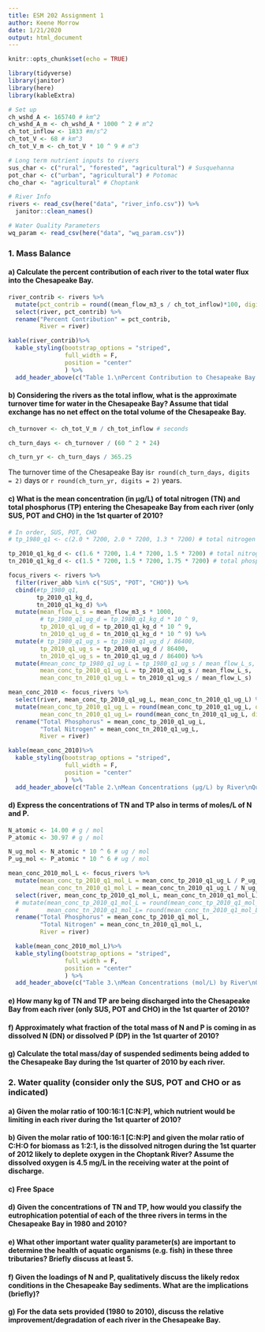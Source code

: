 ```yaml
---
title: ESM 202 Assignment 1
author: Keene Morrow
date: 1/21/2020
output: html_document
---
```


```r
knitr::opts_chunk$set(echo = TRUE)

library(tidyverse)
library(janitor)
library(here)
library(kableExtra)
```

```r
# Set up
ch_wshd_A <- 165740 # km^2
ch_wshd_A_m <- ch_wshd_A * 1000 ^ 2 # m^2
ch_tot_inflow <- 1833 #m/s^2
ch_tot_V <- 68 # km^3
ch_tot_V_m <- ch_tot_V * 10 ^ 9 # m^3

# Long term nutrient inputs to rivers
sus_char <- c("rural", "forested", "agricultural") # Susquehanna
pot_char <- c("urban", "agricultural") # Potomac
cho_char <- "agricultural" # Choptank

# River Info
rivers <- read_csv(here("data", "river_info.csv")) %>%
  janitor::clean_names()

# Water Quality Parameters
wq_param <- read_csv(here("data", "wq_param.csv"))
```

### 1. Mass Balance

#### a) Calculate the percent contribution of each river to the total water flux into the Chesapeake Bay. 
```r
river_contrib <- rivers %>%
  mutate(pct_contrib = round((mean_flow_m3_s / ch_tot_inflow)*100, digits = 2)) %>%
  select(river, pct_contrib) %>%
  rename("Percent Contribution" = pct_contrib,
         River = river)

kable(river_contrib)%>% 
  kable_styling(bootstrap_options = "striped", 
                full_width = F,
                position = "center"
                ) %>% 
  add_header_above(c("Table 1.\nPercent Contribution to Chesapeake Bay Flux by River" = 2))
```

#### b) Considering the rivers as the total inflow, what is the approximate turnover time for water in the Chesapeake Bay? Assume that tidal exchange has no net effect on the total volume of the Chesapeake Bay. 

```r
ch_turnover <- ch_tot_V_m / ch_tot_inflow # seconds

ch_turn_days <- ch_turnover / (60 ^ 2 * 24)

ch_turn_yr <- ch_turn_days / 365.25
```

The turnover time of the Chesapeake Bay is`r round(ch_turn_days, digits = 2)` days or `r round(ch_turn_yr, digits = 2)` years.

#### c) What is the mean concentration (in μg/L) of total nitrogen (TN) and total phosphorus (TP) entering the Chesapeake Bay from each river (only SUS, POT and CHO) in the 1st quarter of 2010?

```r
# In order, SUS, POT, CHO
# tp_1980_q1 <- c(2.0 * 7200, 2.0 * 7200, 1.3 * 7200) # total nitrogen kg/d

tp_2010_q1_kg_d <- c(1.6 * 7200, 1.4 * 7200, 1.5 * 7200) # total nitrogen kg/d
tn_2010_q1_kg_d <- c(1.5 * 7200, 1.5 * 7200, 1.75 * 7200) # total phosphorus kg/d

focus_rivers <- rivers %>%
  filter(river_abb %in% c("SUS", "POT", "CHO")) %>%
  cbind(#tp_1980_q1,
        tp_2010_q1_kg_d,
        tn_2010_q1_kg_d) %>% 
  mutate(mean_flow_L_s = mean_flow_m3_s * 1000,
         # tp_1980_q1_ug_d = tp_1980_q1_kg_d * 10 ^ 9,
         tp_2010_q1_ug_d = tp_2010_q1_kg_d * 10 ^ 9,
         tn_2010_q1_ug_d = tn_2010_q1_kg_d * 10 ^ 9) %>%
  mutate(# tp_1980_q1_ug_s = tp_1980_q1_ug_d / 86400,
         tp_2010_q1_ug_s = tp_2010_q1_ug_d / 86400,
         tn_2010_q1_ug_s = tn_2010_q1_ug_d / 86400) %>% 
  mutate(#mean_conc_tp_1980_q1_ug_L = tp_1980_q1_ug_s / mean_flow_L_s,
         mean_conc_tp_2010_q1_ug_L = tp_2010_q1_ug_s / mean_flow_L_s,
         mean_conc_tn_2010_q1_ug_L = tn_2010_q1_ug_s / mean_flow_L_s)

mean_conc_2010 <- focus_rivers %>%
  select(river, mean_conc_tp_2010_q1_ug_L, mean_conc_tn_2010_q1_ug_L) %>%
  mutate(mean_conc_tp_2010_q1_ug_L = round(mean_conc_tp_2010_q1_ug_L, digits = 2),
         mean_conc_tn_2010_q1_ug_L= round(mean_conc_tn_2010_q1_ug_L, digits = 2)) %>% 
  rename("Total Phosphorus" = mean_conc_tp_2010_q1_ug_L,
         "Total Nitrogen" = mean_conc_tn_2010_q1_ug_L,
         River = river)

kable(mean_conc_2010)%>% 
  kable_styling(bootstrap_options = "striped", 
                full_width = F,
                position = "center"
                ) %>% 
  add_header_above(c("Table 2.\nMean Concentrations (μg/L) by River\nQuarter 1, 2010" = 3))

```

#### d) Express the concentrations of TN and TP also in terms of moles/L of N and P. 

```r
N_atomic <- 14.00 # g / mol
P_atomic <- 30.97 # g / mol

N_ug_mol <- N_atomic * 10 ^ 6 # ug / mol
P_ug_mol <- P_atomic * 10 ^ 6 # ug / mol

mean_conc_2010_mol_L <- focus_rivers %>%
  mutate(mean_conc_tp_2010_q1_mol_L = mean_conc_tp_2010_q1_ug_L / P_ug_mol,
         mean_conc_tn_2010_q1_mol_L = mean_conc_tn_2010_q1_ug_L / N_ug_mol) %>% 
  select(river, mean_conc_tp_2010_q1_mol_L, mean_conc_tn_2010_q1_mol_L) %>%
  # mutate(mean_conc_tp_2010_q1_mol_L = round(mean_conc_tp_2010_q1_mol_L, digits = 2),
  #        mean_conc_tn_2010_q1_mol_L= round(mean_conc_tn_2010_q1_mol_L, digits = 2)) %>% 
  rename("Total Phosphorus" = mean_conc_tp_2010_q1_mol_L,
         "Total Nitrogen" = mean_conc_tn_2010_q1_mol_L,
         River = river)

  kable(mean_conc_2010_mol_L)%>% 
  kable_styling(bootstrap_options = "striped", 
                full_width = F,
                position = "center"
                ) %>% 
  add_header_above(c("Table 3.\nMean Concentrations (mol/L) by River\nQuarter 1, 2010" = 3))

```


#### e) How many kg of TN and TP are being discharged into the Chesapeake Bay from each river (only SUS, POT and CHO) in the 1st quarter of 2010? 


#### f) Approximately what fraction of the total mass of N and P is coming in as dissolved N (DN) or dissolved P (DP) in the 1st quarter of 2010?


#### g) Calculate the total mass/day of suspended sediments being added to the Chesapeake Bay during the 1st quarter of 2010 by each river.


### 2. Water quality (consider only the SUS, POT and CHO or as indicated)

#### a) Given the molar ratio of 100:16:1 [C:N:P], which nutrient would be limiting in each river during the 1st quarter of 2010?


#### b) Given the molar ratio of 100:16:1 [C:N:P] and given the molar ratio of C:H:O for biomass as 1:2:1, is the dissolved nitrogen during the 1st quarter of 2012 likely to deplete oxygen in the Choptank River? Assume the dissolved oxygen is 4.5 mg/L in the receiving water at the point of discharge.

#### c) Free Space

#### d) Given the concentrations of TN and TP, how would you classify the eutrophication potential of each of the three rivers in terms in the Chesapeake Bay in 1980 and 2010? 

#### e) What other important water quality parameter(s) are important to determine the health of aquatic organisms (e.g. fish) in these three tributaries? Briefly discuss at least 5.


#### f) Given the loadings of N and P, qualitatively discuss the likely redox conditions in the Chesapeake Bay sediments. What are the implications (briefly)? 

#### g) For the data sets provided (1980 to 2010), discuss the relative improvement/degradation of each river in the Chesapeake Bay. 
